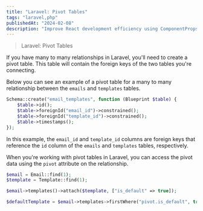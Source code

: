 ```yaml
---
title: "Laravel: Pivot Tables"
tags: "laravel,php"
publishedAt: "2024-02-08"
description: "Improve React development efficiency using ComponentPropsWithoutRef."
---
```


> Laravel: Pivot Tables

If you have many to many relationships in Laravel, you'll need to create a pivot table. This table will contain the foreign keys of the two tables you're connecting.

Below you can see an example of a pivot table for a many to many relationship between the `emails` and `templates` tables.

```php
Schema::create("email_templates", function (Blueprint $table) {
    $table->id();
    $table->foreignId("email_id")->constrained();
    $table->foreignId("template_id")->constrained();
    $table->timestamps();
});
```

In this example, the `email_id` and `template_id` columns are foreign keys that reference the `id` column of the `emails` and `templates` tables, respectively.

When you're working with pivot tables in Laravel, you can access the pivot data using the `pivot` attribute on the relationship.

```php
$email = Email::find(1);
$template = Template::find(1);

$email->templates()->attach($template, ["is_default" => true]);

$defaultTemplate = $email->templates->firstWhere("pivot.is_default", true);
```
